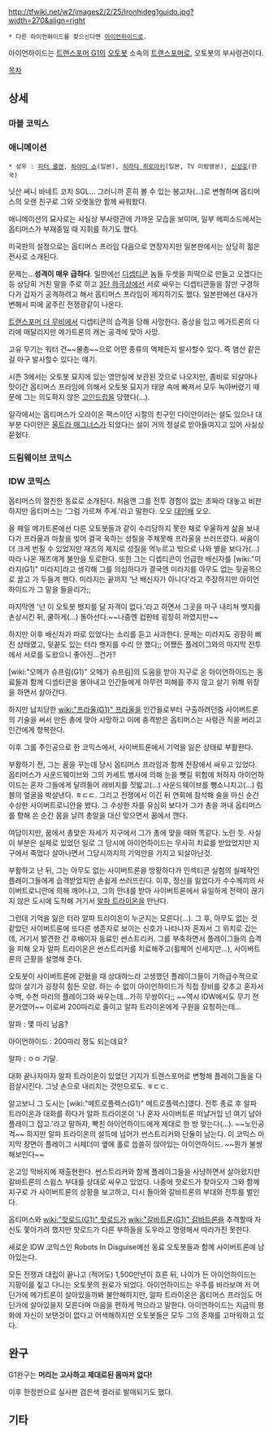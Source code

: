 http://tfwiki.net/w2/images2/2/25/Ironhideg1guido.jpg?width=270&align=right
 * 다른 아이언하이드를 찾으신다면 [[아이언하이드]]로.

아이언하이드는 [[트랜스포머 G1]]의 [[오토봇]] 소속의 [[트랜스포머]]로, 오토봇의 부사령관이다.

[[목차]]

== 상세 ==
=== 마블 코믹스 ===

=== 애니메이션 ===
 * 성우 : [[피터 쿨렌]], [[하야미 쇼]](일본), [[히라타 히로아키]](일본, TV 미방영분), [[신성호]](한국)

닛산 써니 바네트 코치 SGL... 그러니까 흔히 볼 수 있는 봉고차(...)로 변형하며 옵티머스의 오랜 친구로 그와 오랫동안 함께 싸워왔다.

애니메이션의 묘사로는 사실상 부사령관에 가까운 모습을 보이며, 일부 에피소드에서는 옵티머스가 부재중일 때 지휘를 하기도 했다.

미국판의 설정으로는 옵티머스 프라임 다음으로 연장자지만 일본판에서는 상당히 젊은 전사로 소개된다.

문제는...'''성격이 매우 급하다'''. 일판에선 [[디셉티콘]] 놈들 두셋을 피떡으로 만들고 오겠다는 등 상당히 거친 말을 주로 하고 [[3단 하극상]]에선 서로 싸우는 디셉티콘들을 잘만 구경하다가 갑자기 공격하려고 해서 옵티머스 프라임이 제지하기도 했다. 일본판에선 대사가 변해서 피에 굶주린 전쟁광같이 나온다.

[[트랜스포머 더 무비]]에서 디셉티콘의 습격을 당해 사망한다. 중상을 입고 메가트론의 다리에 매달리지만 메가트론의 캐논 공격에 맞아 사망.

고유 무기는 워터 건~~물총~~으로 어떤 종류의 액체든지 발사할수 있다. 즉 염산 같은걸 마구 발사할수 있다는 얘기.

시즌 3에서는 오토봇 묘지에 있는 영안실에 보관된 것으로 나오지만, 좀비로 되살아나 맛이간 옵티머스 프라임에 의해서 오토봇 묘지가 태양 속에 빠져서 모두 녹아버렸기 때문에 그는 의도하지 않은 [[고인드립]]을 당했다(…).

일각에서는 옵티머스가 오라이온 팩스이던 시절의 친구인 다이안이라는 설도 있으나 대부분 다이안은 [[울트라 매그너스]]가 되었다는 설이 거의 정설로 받아들여지고 있어 사실상 묻혔다.
=== 드림웨이브 코믹스 ===

=== IDW 코믹스 ===
옵티머스의 절친한 동료로 소개된다. 처음엔 그를 전투 경험이 없는 초짜라 대놓고 비판하지만 옵티머스는 '그럼 가르쳐 주게.'라고 말한다. 오오 [[대인배]] 오오.

올 헤일 메가트론에선 다른 오토봇들과 같이 수리당하지 못한 채로 우울하게 삶을 보내다가 프라울과 마찰을 빚어 결국 욱하는 성질을 주체못해 프라울을 쓰러뜨렸다. 싸움이 더 크게 번질 수 있었지만 재즈의 제지로 성질을 억누르고 밖으로 나와 별을 보다가(…) 따라 나온 재즈에게 불만을 토로한다. 또한 그는 디셉티콘이 언급한 배신자를 [wiki:"미라지(G1)" 미라지]라고 생각해 그를 의심하다가 결국엔 미라지를 아무도 없는 뒷골목으로 끌고 가 두들겨 팬다. 미라지는 끝까지 '난 배신자가 아니다'라고 주장하지만 아이언하이드가 그 말을 들을리가;;

마지막엔 '넌 이 오토봇 뱃지를 달 자격이 없다.'라고 하면서 그곳을 마구 내리쳐 뱃지를 손상시킨 뒤, 쿨하게(…) 돌아선다.~~나중엔 컵한테 굉장히 까였지만~~

하지만 이후 배신자가 따로 있었다는 소리를 듣고 사과한다. 문제는 미라지도 굉장히 삐진 상태였고, 뒷끝도 있는 터라 뱃지를 수리 안 했다;; 어쨌든 플레이그와의 마지막 전투에서 서로를 도왔으니 좋아진…건가?

[wiki:"오메가 슈프림(G1)" 오메가 슈프림]의 도움을 받아 지구로 온 아이언하이드는 동료들과 함께 디셉티콘을 몰아내고 인간들에게 아무런 피해를 주지 않고 살기 위해 위장을 하면서 살아간다.

하지만 납치당한 [[wiki:"프라울(G1)" 프라울]]을 인간들로부터 구출하려던중 사이버트론의 기술을 써서 만든 총에 맞아 사망하고 이에 충격받은 옵티머스는 사령관 직을 버리고 인간에게 항복한다.

이후 그를 주인공으로 한 코믹스에서, 사이버트론에서 기억을 잃은 상태로 부활한다.

부활하기 전, 그는 꿈을 꾸는데 당시 옵티머스 프라임과 함께 전장에서 싸우고 있었다. 옵티머스가 사운드웨이브와 그의 카세트 병사에 의해 눈을 뺏길 위험에 처하자 아이언하이드는 혼자 그들에게 달려들어 래비지를 짓밟고(…) 사운드웨이브를 뺑소니치고(…)  럼블의 얼굴을 박살낸다. ㅎㄷㄷ. 그리고 전쟁에서 이긴 뒤 연회에 참석해 술을 마신 순간 수상한 사이버트로니안을 봤다. 그 수상한 자를 유심히 보다가 그가 총을 꺼내 옵티머스를 향해 쏜 순간 몸을 날려 총알을 대신 맞으면서 꿈에서 깬다.

여담이지만, 꿈에서 총맞은 자세가 지구에서 그가 총에 맞을 때와 똑같다. 노린 듯. 사실 이 부분은 실제로 있었던 일로 그 당시에 아이언하이드는 무사히 치료를 받았었지만 지구에서 죽었다 살아나면서 그당시까지의 기억만을 가지고 되살아난것.

부활하고 난 뒤, 그는 아무도 없는 사이버트론을 방황하다가 인섹티콘 실험의 실패작인 플레이그들에게 습격받았지만 손쉽게 쓰러뜨린다. 이후, 정신을 잃었다가 수수께끼의 사이버트로니안에 의해 깨어나고, 그의 안내를 받아 사이버트론에서 유일하게 전력이 끊기지 않은 도시에 도착해 거기서 [[알파 트라이온]]을 만난다.

그런데 기억을 잃은 터라 알파 트라이온이 누군지는 모른다(…). 그 후, 아무도 없는 것 같았던 사이버트론에 또다른 생존자로 보이는 신호가 나타나자 혼자서 그 위치로 갔는데, 거기서 발견한 건 후배이자 동료인 썬스트리커. 그를 부축하면서 플레이그들의 습격을 피해 오자 알파 트라이온은 썬스트리커를 치료해주고(휠체어 신세지만…), 사이버트론의 근황을 설명해 준다.

오토봇이 사이버트론에 갇혔을 때 상대하느라 고생했던 플레이그들이 기하급수적으로 많아 살기가 굉장히 힘든 모양. 하는 수 없이 아이언하이드가 직접 장비를 갖추고 혼자서 수백, 수천 마리의 플레이그와 싸우는데…가히 무쌍이다;; ~~역시 IDW에서도 무기 전문가였어~~ 이로써 200마리로 줄이고 알파 트라이온에게 구원을 요청하는데…

알파 : 몇 마리 남음?

아이언하이드 : 200마리 정도 되는데요?

알파 : ㅇㅇ 기달.

대화 끝나자마자 알파 트라이온이 있었던 기지가 트랜스포머로 변형해 플레이그들을 다 끔살시킨다. 그냥 손으로 내리치는 것만으로도. ㅎㄷㄷ.

알고보니 그 도시는 [wiki:"메트로플렉스(G1)" 메트로플렉스]였다. 전투 종료 후 알파 트라이온과 대화를 하다가 알파 트라이온이 '나 혼자 사이버트론 떠날거임 넌 여기 남아 플레이그 잡고.'라고 말하자, 빡친 아이언하이드에게 제대로 한 방 맞는다(…). ~~노인공격~~ 하지만 알파 트라이온의 설득에 넘어가 썬스트리커와 단둘이 남는다. 이 코믹스 마지막 장면이 플레이그 시체더미 옆에 홀로 씁쓸히 앉아있는 아이언하이드. ~~뭔가 불쌍해보인다~~

온고잉 막바지에 재출현한다. 썬스트리커와 함께 플레이그들을 사냥하면서 살아왔지만 갈바트론의 스윕스 부대를 상대로 싸우고 있었다. 나중에 핫로드가 찾아오자 그와 함께 지구로 가 사이버트론의 상황을 보고하고, 다시 돌아와 갈바트론의 부대와 전투를 벌인다.

옵티머스와 [[wiki:"핫로드(G1)" 핫로드]]가 [[wiki:"갈바트론(G1)" 갈바트론]]을 추격할때 자신도 쫓아가려 했지만 핫로드가 다른 부하들을 도우라고 명령해서 따라가진 못한다.

새로운 IDW 코믹스인 Robots In Disguise에선 동료 오토봇들과 함께 사이버트론에 남아있는다.

모든 전쟁과 대립이 끝나고 (적어도) 1,500만년이 흐른 뒤, 나이가 든 아이언하이드는 지팡이를 짚고 다니는 오토봇의 원로가 되었다. 아이언하이드는 우주를 바라보며 저 어딘가에 메가트론이 살아있을까봐 불안해하지만, 알파 트라이온은 옵티머스 프라임도 어딘가에 살아있을지 모른다며 마음을 편하게 먹으라고 말한다. 아이언하이드는 지금의 평화에 자신이 보탠것이 없다고 어색해하지만 오토봇들은 모두 그의 존재를 고마워하고 있다.

== 완구 ==
G1완구는 '''머리는 고사하고 제대로된 몸마저 없다!'''

이후 한정판으로 실사판 검은색 컬러로 발매되기도 했다.

== 기타 ==
